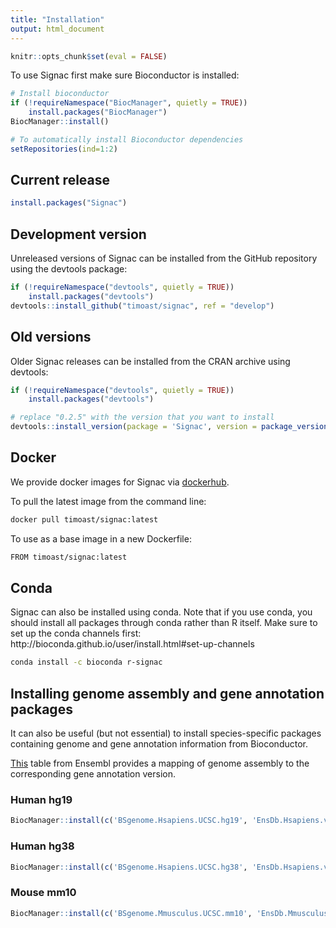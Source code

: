 ```yaml
---
title: "Installation"
output: html_document
---
```


```r
knitr::opts_chunk$set(eval = FALSE)
```

To use Signac first make sure Bioconductor is installed:

```r
# Install bioconductor
if (!requireNamespace("BiocManager", quietly = TRUE))
    install.packages("BiocManager")
BiocManager::install()

# To automatically install Bioconductor dependencies
setRepositories(ind=1:2)
```

## Current release

```r
install.packages("Signac")
```

## Development version

Unreleased versions of Signac can be installed from the GitHub repository using
the devtools package:

```r
if (!requireNamespace("devtools", quietly = TRUE))
    install.packages("devtools")
devtools::install_github("timoast/signac", ref = "develop")
```

## Old versions

Older Signac releases can be installed from the CRAN archive using devtools:

```r
if (!requireNamespace("devtools", quietly = TRUE))
    install.packages("devtools")

# replace "0.2.5" with the version that you want to install
devtools::install_version(package = 'Signac', version = package_version('0.2.5'))
```

## Docker

We provide docker images for Signac via [dockerhub](https://hub.docker.com/r/timoast/signac).

To pull the latest image from the command line:

```sh
docker pull timoast/signac:latest
```

To use as a base image in a new Dockerfile:

```sh
FROM timoast/signac:latest
```

## Conda

Signac can also be installed using conda. Note that if you use conda, you 
should install all packages through conda rather than R itself. Make sure to 
set up the conda channels first: http://bioconda.github.io/user/install.html#set-up-channels

```bash
conda install -c bioconda r-signac
```

## Installing genome assembly and gene annotation packages

It can also be useful (but not essential) to install species-specific packages 
containing genome and gene annotation information from Bioconductor.

[This](https://useast.ensembl.org/info/website/archives/assembly.html) table
from Ensembl provides a mapping of genome assembly to the corresponding gene
annotation version.

### Human hg19

```r
BiocManager::install(c('BSgenome.Hsapiens.UCSC.hg19', 'EnsDb.Hsapiens.v75'))
```

### Human hg38

```r
BiocManager::install(c('BSgenome.Hsapiens.UCSC.hg38', 'EnsDb.Hsapiens.v86'))
```

### Mouse mm10

```r
BiocManager::install(c('BSgenome.Mmusculus.UCSC.mm10', 'EnsDb.Mmusculus.v79'))
```
